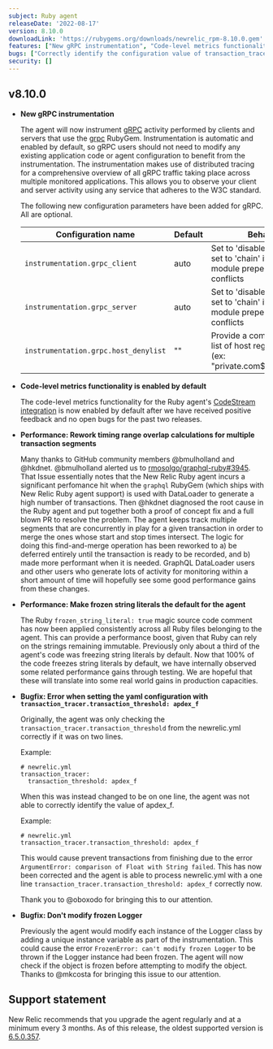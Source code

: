 ```yaml
---
subject: Ruby agent
releaseDate: '2022-08-17'
version: 8.10.0
downloadLink: 'https://rubygems.org/downloads/newrelic_rpm-8.10.0.gem'
features: ["New gRPC instrumentation", "Code-level metrics functionality is enabled by default", "Performance updates"]
bugs: ["Correctly identify the configuration value of transaction_tracer.transaction_threshold: apdex_f", "Check if a Logger object is frozen before attempting to modify"]
security: []
---
```


  ## v8.10.0


  * **New gRPC instrumentation**

    The agent will now instrument [gRPC](https://grpc.io/) activity performed by clients and servers that use the [grpc](https://rubygems.org/gems/grpc) RubyGem. Instrumentation is automatic and enabled by default, so gRPC users should not need to modify any existing application code or agent configuration to benefit from the instrumentation. The instrumentation makes use of distributed tracing for a comprehensive overview of all gRPC traffic taking place across multiple monitored applications. This allows you to observe your client and server activity using any service that adheres to the W3C standard.

    The following new configuration parameters have been added for gRPC. All are optional.

    | Configuration name | Default | Behavior |
    | ----------- | ----------- |----------- |
    | `instrumentation.grpc_client` | auto | Set to 'disabled' to disable, set to 'chain' if there are module prepending conflicts |
    | `instrumentation.grpc_server` | auto | Set to 'disabled' to disable, set to 'chain' if there are module prepending conflicts |
    | `instrumentation.grpc.host_denylist` | "" |  Provide a comma delimited list of host regex patterns (ex: "private.com$,exception.*") |

  * **Code-level metrics functionality is enabled by default**

    The code-level metrics functionality for the Ruby agent's [CodeStream integration](https://docs.newrelic.com/docs/apm/agents/ruby-agent/features/ruby-codestream-integration) is now enabled by default after we have received positive feedback and no open bugs for the past two releases.


  * **Performance: Rework timing range overlap calculations for multiple transaction segments**

    Many thanks to GitHub community members @bmulholland and @hkdnet. @bmulholland alerted us to [rmosolgo/graphql-ruby#3945](https://github.com/rmosolgo/graphql-ruby/issues/3945). That Issue essentially notes that the New Relic Ruby agent incurs a significant perfomance hit when the `graphql` RubyGem (which ships with New Relic Ruby agent support) is used with DataLoader to generate a high number of transactions. Then @hkdnet diagnosed the root cause in the Ruby agent and put together both a proof of concept fix and a full blown PR to resolve the problem. The agent keeps track multiple segments that are concurrently in play for a given transaction in order to merge the ones whose start and stop times intersect. The logic for doing this find-and-merge operation has been reworked to a) be deferred entirely until the transaction is ready to be recorded, and b) made more performant when it is needed. GraphQL DataLoader users and other users who generate lots of activity for monitoring within a short amount of time will hopefully see some good performance gains from these changes.


  * **Performance: Make frozen string literals the default for the agent**

    The Ruby `frozen_string_literal: true` magic source code comment has now been applied consistently across all Ruby files belonging to the agent. This can provide a performance boost, given that Ruby can rely on the strings remaining immutable. Previously only about a third of the agent's code was freezing string literals by default. Now that 100% of the code freezes string literals by default, we have internally observed some related performance gains through testing. We are hopeful that these will translate into some real world gains in production capacities.


  * **Bugfix: Error when setting the yaml configuration with `transaction_tracer.transaction_threshold: apdex_f`**
    
    Originally, the agent was only checking the `transaction_tracer.transaction_threshold` from the newrelic.yml correctly if it was on two lines. 

    Example:

    ```
    # newrelic.yml
    transaction_tracer:
      transaction_threshold: apdex_f 
    ```

    When this was instead changed to be on one line, the agent was not able to correctly identify the value of apdex_f. 

    Example:
    ```
    # newrelic.yml
    transaction_tracer.transaction_threshold: apdex_f
    ```
    This would cause prevent transactions from finishing due to the error `ArgumentError: comparison of Float with String failed`. This has now been corrected and the agent is able to process newrelic.yml with a one line `transaction_tracer.transaction_threshold: apdex_f` correctly now. 
    
    Thank you to @oboxodo for bringing this to our attention.


  * **Bugfix: Don't modify frozen Logger**

    Previously the agent would modify each instance of the Logger class by adding a unique instance variable as part of the instrumentation. This could cause the error `FrozenError: can't modify frozen Logger` to be thrown if the Logger instance had been frozen. The agent will now check if the object is frozen before attempting to modify the object. Thanks to @mkcosta for bringing this issue to our attention.


## Support statement

New Relic recommends that you upgrade the agent regularly and at a minimum every 3 months. As of this release, the oldest supported version is [6.5.0.357](https://docs.newrelic.com/docs/release-notes/agent-release-notes/ruby-release-notes/ruby-agent-650357).
